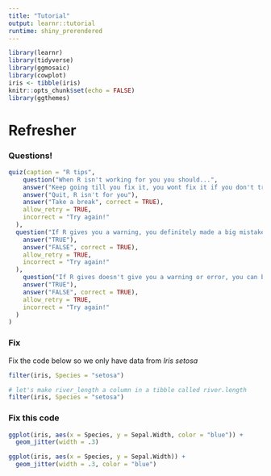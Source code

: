 ```yaml
---
title: "Tutorial"
output: learnr::tutorial
runtime: shiny_prerendered
---
```


```r
library(learnr)
library(tidyverse)
library(ggmosaic)
library(cowplot)
iris <- tibble(iris)
knitr::opts_chunk$set(echo = FALSE)
library(ggthemes)
```

# Refresher

###  Questions! 


```r
quiz(caption = "R tips",
    question("When R isn't working for you you should...",
    answer("Keep going till you fix it, you wont fix it if you don't try"),
    answer("Quit, R isn't for you"),
    answer("Take a break", correct = TRUE),
    allow_retry = TRUE,
    incorrect = "Try again!"
  ),
  question("If R gives you a warning, you definitely made a big mistake and output can't be trusted.",
    answer("TRUE"),
    answer("FALSE", correct = TRUE),
    allow_retry = TRUE,
    incorrect = "Try again!"
  ),
    question("If R gives doesn't give you a warning or error, you can be assured your answer is right.",
    answer("TRUE"),
    answer("FALSE", correct = TRUE),
    allow_retry = TRUE,
    incorrect = "Try again!"
  )
)
```


### Fix 

Fix the code below so we only have data from *Iris setosa*   

```r
filter(iris, Species = "setosa")
```

```r
# let's make river_length a column in a tibble called river.length
filter(iris, Species = "setosa")
```


### Fix this code


```r
ggplot(iris, aes(x = Species, y = Sepal.Width, color = "blue")) + 
  geom_jitter(width = .3)
```


```r
ggplot(iris, aes(x = Species, y = Sepal.Width)) + 
  geom_jitter(width = .3, color = "blue")
```

